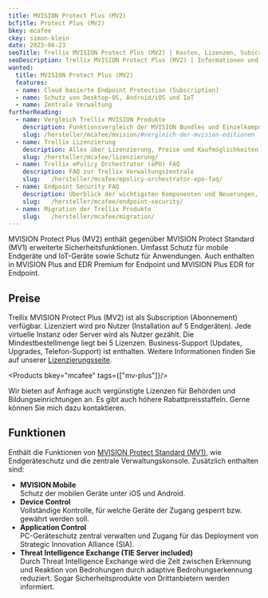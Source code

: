 ```yaml
---
title: MVISION Protect Plus (MV2)
bcTitle: Protect Plus (MV2)
bkey: mcafee
ckey: simon-klein
date: 2023-06-23
seoTitle: Trellix MVISION Protect Plus (MV2) | Kosten, Lizenzen, Subscriptions
seoDescription: Trellix MVISION Protect Plus (MV2) | Informationen und Preise für Einkäufer und Administratoren. Nur 3 Klicks zu Ihrem Angebot. Ratgeber für den Kauf von MVISION Lizenzen, Updates und Subscriptions.
wanted:
  title: MVISION Protect Plus (MV2)
  features:
  - name: Cloud basierte Endpoint Protection (Subscription)
  - name: Schutz von Desktop-OS, Android/iOS und IoT
  - name: Zentrale Verwaltung
furtherReading:
  - name: Vergleich Trellix MVISION Produkte
    description: Funktionsvergleich der MVISION Bundles und Einzelkomponenten.
    slug: /hersteller/mcafee/mvision/#vergleich-der-mvision-editionen
  - name: Trellix Lizenzierung
    description: Alles über Lizenzierung, Preise und Kaufmöglichkeiten. Mit vielen Tipps und Beispielen.
    slug: /hersteller/mcafee/lizenzierung/
  - name: Trellix ePolicy Orchestrator (ePO) FAQ
    description: FAQ zur Trellix Verwaltungszentrale
    slug:   /hersteller/mcafee/epolicy-orchestrator-epo-faq/
  - name: Endpoint Security FAQ
    description: Überblick der wichtigsten Komponenten und Neuerungen, wie beispielsweise den Virenscanner (Anti Malware, Antivirus, Anti-Spyware), Desktop Firewall und Web Control.
    slug:   /hersteller/mcafee/endpoint-security/
  - name: Migration der Trellix Produkte
    slug:   /hersteller/mcafee/migration/
---
```




<Intro>

MVISION Protect Plus (MV2) enthält gegenüber MVISION Protect Standard (MV1) erweiterte Sicherheitsfunktionen. Umfasst Schutz für mobile Endgeräte und IoT-Geräte sowie Schutz für Anwendungen. Auch enthalten in MVISION Plus and EDR Premium for Endpoint und MVISION Plus EDR for Endpoint.

</Intro>

<TOC />


## Preise

Trellix MVISION Protect Plus (MV2) ist als Subscription (Abonnement) verfügbar. Lizenziert wird pro Nutzer (Installation auf 5 Endgeräten). Jede virtuelle Instanz oder Server wird als Nutzer gezählt. Die Mindestbestellmenge liegt bei 5 Lizenzen. Business-Support (Updates, Upgrades, Telefon-Support) ist enthalten. Weitere Informationen finden Sie auf unserer [Lizenzierungsseite](/hersteller/mcafee/lizenzierung/).

<Products bkey="mcafee" tags={["mv-plus"]}/>

<GetInTouch variant="info">

Wir bieten auf Anfrage auch vergünstigte Lizenzen für Behörden und Bildungseinrichtungen an. Es gibt auch höhere Rabattpreisstaffeln. Gerne können Sie mich dazu kontaktieren.

</GetInTouch>

## Funktionen

Enthält die Funktionen von [MVISION Protect Standard (MV1)](/hersteller/mcafee/mvision/standard/), wie Endgeräteschutz und die zentrale Verwaltungskonsole. Zusätzlich enthalten sind:

- **MVISION Mobile** <br/>
Schutz der mobilen Geräte unter iOS und Android.
- **Device Control** <br/>
Vollständige Kontrolle, für welche Geräte der Zugang gesperrt bzw. gewährt werden soll.
- **Application Control** <br/>
PC-Geräteschutz zentral verwalten und Zugang für das Deployment von Strategic Innovation Alliance (SIA).
- **Threat Intelligence Exchange (TIE Server included)** <br/>
Durch Threat Intelligence Exchange wird die Zeit zwischen Erkennung und Reaktion von Bedrohungen durch adaptive Bedrohungserkennung reduziert.	Sogar Sicherheitsprodukte von Drittanbietern werden informiert.
